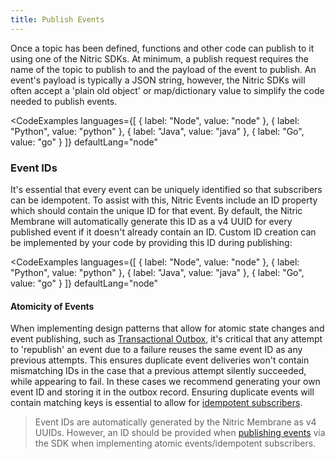 ```yaml
---
title: Publish Events
---
```


Once a topic has been defined, functions and other code can publish to it using one of the Nitric SDKs. At minimum, a publish request requires the name of the topic to publish to and the payload of the event to publish. An event's payload is typically a JSON string, however, the Nitric SDKs will often accept a 'plain old object' or map/dictionary value to simplify the code needed to publish events.

<CodeExamples
	languages={[
	{
		label: "Node",
		value: "node"
	},
	{
		label: "Python",
		value: "python"
	},
	{
		label: "Java",
		value: "java"
	},
	{
		label: "Go",
		value: "go"
	}
	]}
	defaultLang="node"
>

<CodeSnippet snippet="nitrictech/node-sdk/examples/events/publish.ts" />

<CodeSnippet snippet="nitrictech/python-sdk/examples/events/publish.py" />

<CodeSnippet snippet="nitrictech/java-sdk/src/test/java/examples/events/PublishExample.java" />

<CodeSnippet snippet="nitrictech/go-sdk/examples/events/publish.go" />

</CodeExamples>

### Event IDs

It's essential that every event can be uniquely identified so that subscribers can be idempotent. To assist with this, Nitric Events include an ID property which should contain the unique ID for that event. By default, the Nitric Membrane will automatically generate this ID as a v4 UUID for every published event if it doesn't already contain an ID. Custom ID creation can be implemented by your code by providing this ID during publishing:

<CodeExamples
	languages={[
	{
		label: "Node",
		value: "node"
	},
	{
		label: "Python",
		value: "python"
	},
	{
		label: "Java",
		value: "java"
	},
	{
		label: "Go",
		value: "go"
	}
	]}
	defaultLang="node"
>

<CodeSnippet snippet="nitrictech/node-sdk/examples/events/publish-ids.ts" />

<CodeSnippet snippet="nitrictech/python-sdk/examples/events/event_ids.py" />

<CodeSnippet snippet="nitrictech/java-sdk/src/test/java/examples/events/EventIDsExample.java" />

<CodeSnippet snippet="nitrictech/go-sdk/examples/events/publish_id.go" />

</CodeExamples>

#### Atomicity of Events

When implementing design patterns that allow for atomic state changes and event publishing, such as [Transactional Outbox](https://microservices.io/patterns/data/transactional-outbox.html), it's critical that any attempt to 'republish' an event due to a failure reuses the same event ID as any previous attempts. This ensures duplicate event deliveries won't contain mismatching IDs in the case that a previous attempt silently succeeded, while appearing to fail. In these cases we recommend generating your own event ID and storing it in the outbox record. Ensuring duplicate events will contain matching keys is essential to allow for [idempotent subscribers]().

> Event IDs are automatically generated by the Nitric Membrane as v4 UUIDs. However, an ID should be provided when [publishing events](#event-ids) via the SDK when implementing atomic events/idempotent subscribers.
